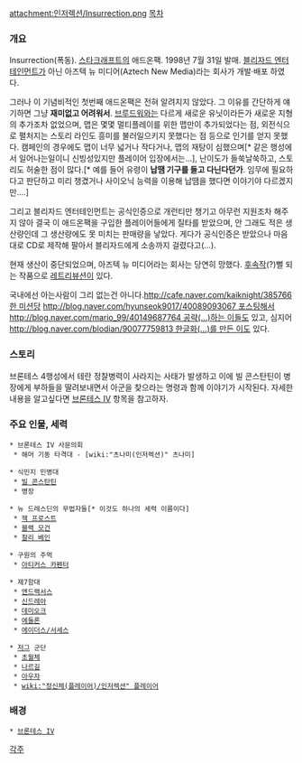 attachment:인저렉션/Insurrection.png
[[목차]]
=== 개요 ===
Insurrection(폭동). [[스타크래프트]]의 애드온팩. 1998년 7월 31일 발매. [[블리자드 엔터테인먼트]]가 아닌 아즈텍 뉴 미디어(Aztech New Media)라는 회사가 개발·배포 하였다.

그러나 이 기념비적인 첫번째 애드온팩은 전혀 알려지지 않았다. 그 이유를 간단하게 얘기하면 그냥 '''재미없고 어려워서'''. [[브루드워]]와는 다르게 새로운 유닛이라든가 새로운 지형의 추가조차 없었으며, 맵은 몇몇 멀티플레이를 위한 맵만이 추가되었다는 점, 외전식으로 펼처지는 스토리 라인도 흥미를 불러일으키지 못했다는 점 등으로 인기를 얻지 못했다. 캠페인의 경우에도 맵이 너무 넓거나 작다거나, 맵의 재탕이 심했으며[* 같은 행성에서 일어나는일이니 신빙성있지만 플레이어 입장에서는...], 난이도가 들쑥날쑥하고, 스토리도 허술한 점이 많다.[* 예를 들어 유령이 '''납땜 기구를 들고 다닌다던가'''. 임무에 필요하다고 판단하고 미리 챙겼거나 사이오닉 능력을 이용해 납땜을 했다면 이야기야 다르겠지만....]

그리고 블리자드 엔터테인먼트는 공식인증으로 개런티만 챙기고 아무런 지원조차 해주지 않아 결국 이 애드온팩을 구입한 플레이어들에게 질타를 받았으며, 안 그래도 적은 생산량인데 그 생산량에도 못 미치는 판매량을 낳았다. 게다가 공식인증은 받았으나 마음대로 CD로 제작해 팔아서 블리자드에게 소송까지 걸렸다고(...).

현재 생산이 중단되었으며, 아즈텍 뉴 미디어라는 회사는 당연히 망했다. [[후속작]](?)뻘 되는 작품으로 [[레트리뷰션]]이 있다.

국내에선 아는사람이 그리 없는건 아니다.[[http://cafe.naver.com/kaiknight/385766 한 미션당]] [[http://blog.naver.com/hyunseok9017/40089093067 포스팅해서]] [[http://blog.naver.com/mario_99/40149687764 공략(...)하는 이]]들도 있고, 심지어 [[http://blog.naver.com/blodian/90077759813 한글화(...)를 만든 이]]도 있다.

=== 스토리 ===
브론테스 4행성에서 테란 정찰병력이 사라지는 사태가 발생하고 이에 빌 콘스탄틴이 병장에게 부하들을 딸려보내면서 아군을 찾으라는 명령과 함께 이야기가 시작된다. 자세한 내용을 알고싶다면 [[브론테스 Ⅳ]] 항목을 참고하자.

=== 주요 인물, 세력 ===
 * 브론테스 IV 사문의회
  * 해머 기동 타격대 - [wiki:"츠나미(인저렉션)" 츠나미]

 * 식민지 민병대
  * [[빌 콘스탄틴]]
  * 병장

 * 뉴 드레스딘의 무법자들[* 이것도 하나의 세력 이름이다]
  * [[잭 프로스트]]
  * [[블랙 모건]]
  * [[찰리 베인]]

 * 구원의 주먹
  * [[아티커스 카펜터]]

 * 제7함대
  * [[앤드랙서스]]
  * [[신드레아]]
  * [[데미오크]]
  * [[에둘론]]
  * [[에이더스/서세스]]

 * [[저그]] 군단
  * [[초월체]]
  * [[나르길]] 
  * [[아우자]] 
  * [[wiki:"정신체(플레이어)/인저렉션" 플레이어]]

=== 배경 ===
 * [[브론테스 IV]]

[[각주]]

